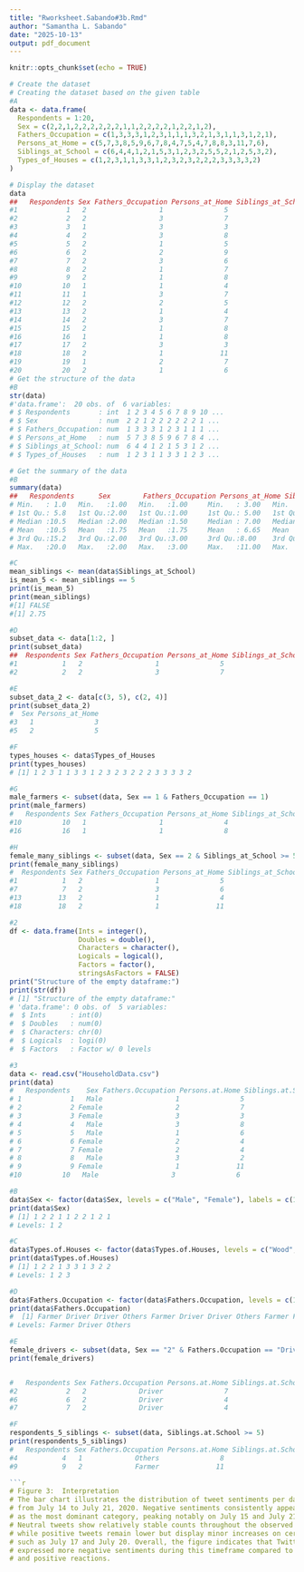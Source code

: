 ```yaml
---
title: "Rworksheet.Sabando#3b.Rmd"
author: "Samantha L. Sabando"
date: "2025-10-13"
output: pdf_document
---
```


```r
knitr::opts_chunk$set(echo = TRUE)
```
```r
# Create the dataset
# Creating the dataset based on the given table
#A
data <- data.frame(
  Respondents = 1:20,
  Sex = c(2,2,1,2,2,2,2,2,2,1,1,2,2,2,2,1,2,2,1,2),
  Fathers_Occupation = c(1,3,3,3,1,2,3,1,1,1,3,2,1,3,1,1,3,1,2,1),
  Persons_at_Home = c(5,7,3,8,5,9,6,7,8,4,7,5,4,7,8,8,3,11,7,6),
  Siblings_at_School = c(6,4,4,1,2,1,5,3,1,2,3,2,5,5,2,1,2,5,3,2),
  Types_of_Houses = c(1,2,3,1,1,3,3,1,2,3,2,3,2,2,2,3,3,3,3,2)
)

# Display the dataset
data
##   Respondents Sex Fathers_Occupation Persons_at_Home Siblings_at_School Types_of_Houses
#1            1   2                  1               5                  6               1
#2            2   2                  3               7                  4               2
#3            3   1                  3               3                  4               3
#4            4   2                  3               8                  1               1
#5            5   2                  1               5                  2               1
#6            6   2                  2               9                  1               3
#7            7   2                  3               6                  5               3
#8            8   2                  1               7                  3               1
#9            9   2                  1               8                  1               2
#10          10   1                  1               4                  2               3
#11          11   1                  3               7                  3               2
#12          12   2                  2               5                  2               3
#13          13   2                  1               4                  5               2
#14          14   2                  3               7                  5               2
#15          15   2                  1               8                  2               2
#16          16   1                  1               8                  1               3
#17          17   2                  3               3                  2               3
#18          18   2                  1              11                  5               3
#19          19   1                  2               7                  3               3
#20          20   2                  1               6                  2               2
# Get the structure of the data
#B
str(data)
#'data.frame':	20 obs. of  6 variables:
# $ Respondents       : int  1 2 3 4 5 6 7 8 9 10 ...
# $ Sex               : num  2 2 1 2 2 2 2 2 2 1 ...
# $ Fathers_Occupation: num  1 3 3 3 1 2 3 1 1 1 ...
# $ Persons_at_Home   : num  5 7 3 8 5 9 6 7 8 4 ...
# $ Siblings_at_School: num  6 4 4 1 2 1 5 3 1 2 ...
# $ Types_of_Houses   : num  1 2 3 1 1 3 3 1 2 3 ...

# Get the summary of the data
#B
summary(data)
##   Respondents      Sex        Fathers_Occupation Persons_at_Home Siblings_at_School Types_of_Houses
# Min.   : 1.0   Min.   :1.00   Min.   :1.00     Min.   : 3.00   Min.   :1.00     Min.   :1.000      
# 1st Qu.: 5.8   1st Qu.:2.00   1st Qu.:1.00     1st Qu.: 5.00   1st Qu.:2.00     1st Qu.:2.000      
# Median :10.5   Median :2.00   Median :1.50     Median : 7.00   Median :3.00     Median :2.000      
# Mean   :10.5   Mean   :1.75   Mean   :1.75     Mean   : 6.65   Mean   :2.75     Mean   :2.250      
# 3rd Qu.:15.2   3rd Qu.:2.00   3rd Qu.:3.00     3rd Qu.:8.00    3rd Qu.:4.25     3rd Qu.:3.000      
# Max.   :20.0   Max.   :2.00   Max.   :3.00     Max.   :11.00   Max.   :6.00     Max.   :3.000

#C
mean_siblings <- mean(data$Siblings_at_School)
is_mean_5 <- mean_siblings == 5
print(is_mean_5)
print(mean_siblings)
#[1] FALSE
#[1] 2.75

#D
subset_data <- data[1:2, ]
print(subset_data)
##  Respondents Sex Fathers_Occupation Persons_at_Home Siblings_at_School Types_of_Houses
#1           1   2                  1               5                  6               1
#2           2   2                  3               7                  4               2

#E
subset_data_2 <- data[c(3, 5), c(2, 4)]
print(subset_data_2)
#  Sex Persons_at_Home
#3   1               3
#5   2               5

#F
types_houses <- data$Types_of_Houses
print(types_houses)
# [1] 1 2 3 1 1 3 3 1 2 3 2 3 2 2 2 3 3 3 3 2

#G
male_farmers <- subset(data, Sex == 1 & Fathers_Occupation == 1)
print(male_farmers)
#   Respondents Sex Fathers_Occupation Persons_at_Home Siblings_at_School Types_of_Houses
#10          10   1                  1               4                  2               3
#16          16   1                  1               8                  1               3

#H
female_many_siblings <- subset(data, Sex == 2 & Siblings_at_School >= 5)
print(female_many_siblings)
#  Respondents Sex Fathers_Occupation Persons_at_Home Siblings_at_School Types_of_Houses
#1           1   2                  1               5                  6               1
#7           7   2                  3               6                  5               3
#13         13   2                  1               4                  5               2
#18         18   2                  1              11                  5               3

```
```r
#2
df <- data.frame(Ints = integer(),
                 Doubles = double(),
                 Characters = character(),
                 Logicals = logical(),
                 Factors = factor(),
                 stringsAsFactors = FALSE)
print("Structure of the empty dataframe:")
print(str(df))
# [1] "Structure of the empty dataframe:"
# 'data.frame':	0 obs. of  5 variables:
#  $ Ints      : int(0) 
#  $ Doubles   : num(0)
#  $ Characters: chr(0) 
#  $ Logicals  : logi(0)
#  $ Factors   : Factor w/ 0 levels

#3
data <- read.csv("HouseholdData.csv")
print(data)
#   Respondents    Sex Fathers.Occupation Persons.at.Home Siblings.at.School Types.of.Houses
# 1            1   Male                  1               5                  2              Wood
# 2            2 Female                  2               7                  3          Congrete
# 3            3 Female                  3               3                  0          Congrete
# 4            4   Male                  3               8                  5              Wood
# 5            5   Male                  1               6                  2     Semi-congrete
# 6            6 Female                  2               4                  3     Semi-congrete
# 7            7 Female                  2               4                  1              Wood
# 8            8   Male                  3               2                  2     Semi-congrete
# 9            9 Female                  1              11                  6     Semi-congrete
#10          10   Male                  3               6                  2          Congret

#B
data$Sex <- factor(data$Sex, levels = c("Male", "Female"), labels = c(1, 2))
print(data$Sex)
# [1] 1 2 2 1 1 2 2 1 2 1
# Levels: 1 2

#C
data$Types.of.Houses <- factor(data$Types.of.Houses, levels = c("Wood", "Congrete", "Semi-congrete"), labels = c(1, 2, 3))
print(data$Types.of.Houses)
# [1] 1 2 2 1 3 3 1 3 2 2
# Levels: 1 2 3

#D
data$Fathers.Occupation <- factor(data$Fathers.Occupation, levels = c(1, 2, 3), labels = c("Farmer", "Driver", "Others"))
print(data$Fathers.Occupation)
#  [1] Farmer Driver Driver Others Farmer Driver Driver Others Farmer Farmer
# Levels: Farmer Driver Others

#E
female_drivers <- subset(data, Sex == "2" & Fathers.Occupation == "Driver")
print(female_drivers)


#   Respondents Sex Fathers.Occupation Persons.at.Home Siblings.at.School Types.of.Houses
#2            2   2             Driver               7                  3                 2
#6            6   2             Driver               4                  3                 3
#7            7   2             Driver               4                  1                 1

#F
respondents_5_siblings <- subset(data, Siblings.at.School >= 5)
print(respondents_5_siblings)
#   Respondents Sex Fathers.Occupation Persons.at.Home Siblings.at.School Types.of.Houses
#4           4   1             Others               8                  5                 1
#9           9   2             Farmer              11                  6                 3

```r
# Figure 3:  Interpretation
# The bar chart illustrates the distribution of tweet sentiments per day 
# from July 14 to July 21, 2020. Negative sentiments consistently appear 
# as the most dominant category, peaking notably on July 15 and July 21. 
# Neutral tweets show relatively stable counts throughout the observed period, 
# while positive tweets remain lower but display minor increases on certain days 
# such as July 17 and July 20. Overall, the figure indicates that Twitter users 
# expressed more negative sentiments during this timeframe compared to neutral 
# and positive reactions.
```



